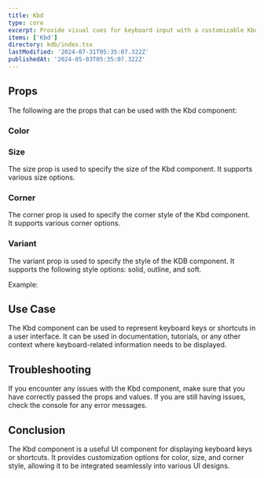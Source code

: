 ```yaml
---
title: Kbd
type: core
excerpt: Provide visual cues for keyboard input with a customizable Kbd component for React. Display keyboard shortcuts and commands in a clear and intuitive format.
items: ['Kbd']
directory: kdb/index.tsx
lastModified: '2024-07-31T05:35:07.322Z'
publishedAt: '2024-05-03T05:35:07.322Z'
---
```


## Props

The following are the props that can be used with the Kbd component:

### Color

<Playground name="kbdColor" root="kbd" />

### Size

The size prop is used to specify the size of the Kbd component. It supports various size options.

<Playground name="kbdSize" root="kbd" />

### Corner

The corner prop is used to specify the corner style of the Kbd component. It supports various corner options.

<Playground name="kbdCorner" root="kbd" />

### Variant

The variant prop is used to specify the style of the KDB component. It supports the following style options: solid, outline, and soft.

Example:

<Playground name="kbdVariant" root="kbd" />

## Use Case

The Kbd component can be used to represent keyboard keys or shortcuts in a user interface. It can be used in documentation, tutorials, or any other context where keyboard-related information needs to be displayed.

## Troubleshooting

If you encounter any issues with the Kbd component, make sure that you have correctly passed the props and values. If you are still having issues, check the console for any error messages.

## Conclusion

The Kbd component is a useful UI component for displaying keyboard keys or shortcuts. It provides customization options for color, size, and corner style, allowing it to be integrated seamlessly into various UI designs.
